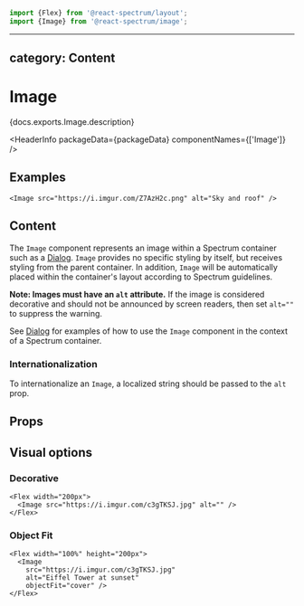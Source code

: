 <!-- Copyright 2020 Adobe. All rights reserved.
This file is licensed to you under the Apache License, Version 2.0 (the "License");
you may not use this file except in compliance with the License. You may obtain a copy
of the License at http://www.apache.org/licenses/LICENSE-2.0
Unless required by applicable law or agreed to in writing, software distributed under
the License is distributed on an "AS IS" BASIS, WITHOUT WARRANTIES OR REPRESENTATIONS
OF ANY KIND, either express or implied. See the License for the specific language
governing permissions and limitations under the License. -->



```jsx import
import {Flex} from '@react-spectrum/layout';
import {Image} from '@react-spectrum/image';
```

---
category: Content
---

# Image

<p>{docs.exports.Image.description}</p>

<HeaderInfo
  packageData={packageData}
  componentNames={['Image']} />

## Examples

```tsx example
<Image src="https://i.imgur.com/Z7AzH2c.png" alt="Sky and roof" />
```

## Content

The `Image` component represents an image within a Spectrum container
such as a [Dialog](Dialog.html). `Image` provides no specific styling
by itself, but receives styling from the parent container. In addition,
`Image` will be automatically placed within the container's layout
according to Spectrum guidelines.

**Note: Images must have an `alt` attribute.** If the image is
considered decorative and should not be announced by screen readers,
then set `alt=""` to suppress the warning.

See [Dialog](Dialog.html#examples) for examples of how to use the
`Image` component in the context of a Spectrum container.

### Internationalization

To internationalize an `Image`, a localized string should be passed to the `alt` prop.

## Props

<PropTable component={docs.exports.Image} links={docs.links} />

## Visual options

### Decorative

```tsx example
<Flex width="200px">
  <Image src="https://i.imgur.com/c3gTKSJ.jpg" alt="" />
</Flex>
```

### Object Fit

```tsx example
<Flex width="100%" height="200px">
  <Image
    src="https://i.imgur.com/c3gTKSJ.jpg"
    alt="Eiffel Tower at sunset"
    objectFit="cover" />
</Flex>
```
